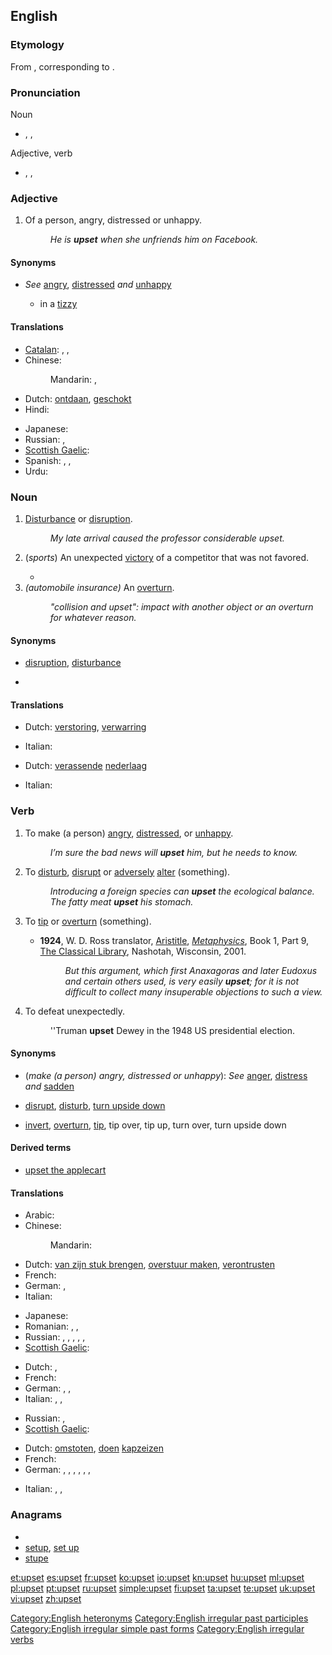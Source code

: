 ==English==

===Etymology===
From {{etyl|enm|en}}, corresponding to {{compound|up|set|lang=en}}.

===Pronunciation===
;Noun
* {{enPR|ŭpʹsĕt}}, {{IPA|/ˈʌpsɛt/}}, {{SAMPA|/"VpsEt/}}
*: {{audio|en-us-upset-noun.ogg|Audio (US), noun}}
;Adjective, verb
* {{enPR|ŭpsĕtʹ}}, {{IPA|/ʌpˈsɛt/}}, {{SAMPA|/Vp"sEt/}}
*: {{audio|en-us-upset-verb-adj.ogg|Audio (US), verb/adjective}}
*: {{rhymes|ɛt}}

===Adjective===
{{en-adj}}

# Of a person, angry, distressed or unhappy.
#: ''He is '''upset''' when she unfriends him on Facebook.''

====Synonyms====
* {{sense|angry|distressed|unhappy}} ''See'' [[angry]], [[distressed]] ''and'' [[unhappy]]
** in a [[tizzy]]

====Translations====
{{trans-top|angry, distressed, unhappy}}
* [[Catalan]]: {{t-|ca|molest}},  {{t|ca|trasbalsat}},  {{t|ca|disgustat}}
* Chinese:
*: Mandarin: {{t|zh|懊惱|sc=Hani}}, {{t|zh|懊恼|tr=àonǎo|sc=Hani}}
* Dutch: [[ontdaan]], [[geschokt]]
* Hindi: {{t|hi|परेशान|tr=pareśān|sc=Deva}}
{{trans-mid}}
* Japanese: {{t|ja|くよくよ|tr=kuyokuyo|sc=Jpan}}
* Russian: {{t|ru|расстроенный|tr=rasstrójennyj|sc=Cyrl}}, {{t|ru|огорчённый|tr=ogorčónnyj|sc=Cyrl}}
* [[Scottish Gaelic]]: {{t-|gd|tro-chèile|xs=Scottish Gaelic}}
* Spanish: {{t-|es|trastornado}}, {{t-|es|perturbado}}, {{t-|es|enfadado}}
* Urdu: {{t|ur|پریشان|tr=pareśān|sc=ur-Arab}}
{{trans-bottom}}

===Noun===
{{wikipedia|upset|upset (unexpected victory)}}
{{en-noun|s|-}}

# {{uncountable}} [[disturbance|Disturbance]] or [[disruption]].
#: ''My late arrival caused the professor considerable upset.''
# {{countable}} (''sports'') An unexpected [[victory]] of a competitor that was not favored.
#* {{quote-news
|year=2011
|date=January 8
|author=Paul Fletcher
|title=Stevenage 3 - 1 Newcastle
|work=BBC
|url=http://news.bbc.co.uk/sport2/hi/football/fa_cup/9341905.stm
|page=
|passage=But it is probably the biggest '''upset''' for the away side since Ronnie Radford smashed a famous goal as Hereford defeated Newcastle 2-1 in 1972.}}
# ''(automobile insurance)'' An [[overturn]].
#: ''"collision and upset": impact with another object or an overturn for whatever reason.''

====Synonyms====
* {{sense|disturbance|disruption}} [[disruption]], [[disturbance]]
* {{sense|unexpected victory of a competitor}}

====Translations====
{{trans-top|disturbance, disruption}}
* Dutch: [[verstoring]], [[verwarring]]
{{trans-mid}}
* Italian: {{t-|it|turbamento|m}}
{{trans-bottom}}

{{trans-top|sports: unexpected victory of a competitor}}
* Dutch: [[verassend]]e [[nederlaag]]
{{trans-mid}}
* Italian: {{t+|it|sorpresa|f}}
{{trans-bottom}}

===Verb===
{{en-verb|upsets|upsetting|upset|upset}}

# {{transitive}} To make (a person) [[angry]], [[distressed]], or [[unhappy]].
#: ''I’m sure the bad news will '''upset''' him, but he needs to know.''
# {{transitive}} To [[disturb]], [[disrupt]] or [[adversely]] [[alter]] (something).
#: ''Introducing a foreign species can '''upset''' the ecological balance.''
#: ''The fatty meat '''upset''' his stomach.''
# {{transitive}} To [[tip]] or [[overturn]] (something).
#* '''1924''', W. D. Ross translator, [[w:Aristotle|Aristitle]], ''[[w:Metaphysics|Metaphysics]]'', Book 1, Part 9, [http://www.classicallibrary.org/aristotle/metaphysics/ The Classical Library], Nashotah, Wisconsin, 2001.
#*: ''But this argument, which first Anaxagoras and later Eudoxus and certain others used, is very easily '''upset'''; for it is not difficult to collect many insuperable objections to such a view.''
# {{transitive}} To defeat unexpectedly.
#: ''Truman '''upset''' Dewey in the 1948 US presidential election.

====Synonyms====
* (''make (a person) angry, distressed or unhappy''): ''See'' [[anger]], [[distress]] ''and'' [[sadden]]
* {{sense|disturb|disrupt|adversely alter}} [[disrupt]], [[disturb]], [[turn upside down]]
* {{sense|tip|overturn}} [[invert]], [[overturn]], [[tip]], tip over, tip up, turn over, turn upside down

====Derived terms====
* [[upset the applecart]]

====Translations====

{{trans-top|make (a person) angry, distressed or unhappy}}
* Arabic: {{t|ar|أغضب|tr='aghDaba}}
* Chinese:
*: Mandarin: {{t|cmn|刺激|tr=cìjī|sc=Hani}}
* Dutch: [[van zijn stuk brengen]], [[overstuur maken]], [[verontrusten]]
* French: {{t+|fr|énerver}}
* German: {{t+|de|ärgern}}, {{t+|de|aufregen}}
* Italian: {{t-|it|innervosire}}
{{trans-mid}}
* Japanese: {{t|ja|引っ繰り返す|tr=hikkuri-kaesu}}
* Romanian: {{t-|ro|tulbura}},  {{t-|ro|supăra}},  {{t+|ro|necăji}}
* Russian: {{qualifier|imperfective}} {{t|ru|огорчать|tr=ogorčát'}},  {{qualifier|perfective}} {{t|ru|огорчить|tr=ogorčít'}},  {{qualifier|imperfective}} {{t|ru|сердить|tr=serdít'}},  {{qualifier|perfective}} {{t|ru|рассердить|tr=rasserdít'}},  {{qualifier|imperfective}} {{t|ru|расстраивать|tr=rasstráivat'}},  {{qualifier|perfective}} {{t|ru|расстроить|tr=rasstróit'}}
* [[Scottish Gaelic]]: {{t-|gd|buair|xs=Scottish Gaelic}}
{{trans-bottom}}

{{trans-top|disturb, disrupt, unfavorably alter}}
* Dutch: {{t-|nl|verstoren}}, {{t+|nl|verwarren}}
* French: {{t+|fr|bouleverser}}
* German: {{t|de|umstoßen}},  {{t|de|stürzen}},  {{t|de|umwerfen}}
* Italian: {{t-|it|sconvolgere}},  {{t-|it|angosciare}},  {{t+|it|turbare}}
{{trans-mid}}
* Russian: {{qualifier|imperfective}} {{t|ru|расстраивать|tr=rasstráivat'}},  {{qualifier|perfective}} {{t|ru|расстроить|tr=rasstróit'}}
* [[Scottish Gaelic]]: {{t-|gd|buair|xs=Scottish Gaelic}}
{{trans-bottom}}

{{trans-top|tip, overturn}}
* Dutch: [[omstoten]], [[doen]] [[kapzeizen]]
* French: {{t+|fr|renverser}}
* German: {{t|de|umwerfen}}, {{t|de|umkippen}}, {{t|de|umschlagen}}, {{t+|de|kentern}}, {{t+|de|umdrehen}}, {{t|de|umkehren}} {{qualifier|transitiv}}, {{t|de|auf den Kopf stellen}} {{qualifier|figurative|idiomatic}}
{{trans-mid}}
* Italian: {{t-|it|capovolgere}},  {{t-|it|ribaltare}},  {{t+|it|rovesciare}}
{{trans-bottom}}

===Anagrams===
* {{alphagram|epstu}}
* [[setup#English|setup]], [[set up#English|set up]]
* [[stupe#English|stupe]]

[[Category:English heteronyms]]
[[Category:English irregular past participles]]
[[Category:English irregular simple past forms]]
[[Category:English irregular verbs]]

[[et:upset]]
[[es:upset]]
[[fr:upset]]
[[ko:upset]]
[[io:upset]]
[[kn:upset]]
[[hu:upset]]
[[ml:upset]]
[[pl:upset]]
[[pt:upset]]
[[ru:upset]]
[[simple:upset]]
[[fi:upset]]
[[ta:upset]]
[[te:upset]]
[[uk:upset]]
[[vi:upset]]
[[zh:upset]]